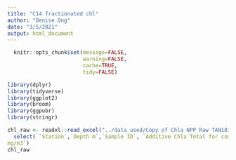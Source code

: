 ```yaml
---
title: "C14 fractionated chl"
author: "Denise Ong"
date: "3/5/2021"
output: html_document
---
```


```r
  knitr::opts_chunk$set(message=FALSE,
                        warning=FALSE,
                        cache=TRUE,
                        tidy=FALSE)
```

```r
library(dplyr)
library(tidyverse)
library(ggplot2)
library(broom)
library(ggpubr)
library(stringr)
```


```r
chl_raw <- readxl::read_excel("../data_used/Copy of Chla NPP Raw TAN1810 V5.xlsx", sheet = "Compiled TAN1810 NPP data", skip = 5) %>%
  select( `Station`,`Depth m`,`Sample ID`, `Additive Chla Total for comparison`, `Chla>0.2
mg/m3`)
chl_raw
```

